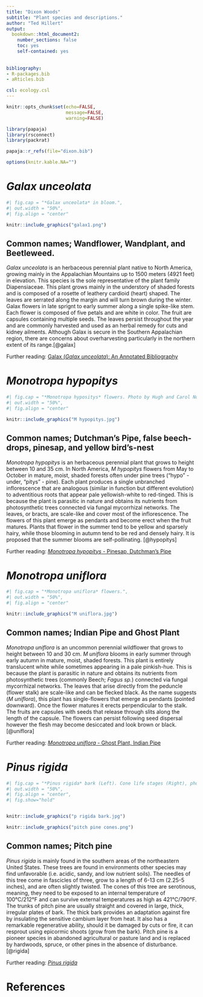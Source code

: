 ```yaml
---
title: "Dixon Woods"
subtitle: "Plant species and descriptions."
author: "Ted Hillert"
output:
  bookdown::html_document2:
    number_sections: false
    toc: yes
    self-contained: yes
    
    
bibliography:
- R-packages.bib
- aRticles.bib

csl: ecology.csl
---
```



```r

knitr::opts_chunk$set(echo=FALSE,
                      message=FALSE,
                      warning=FALSE)

library(papaja)
library(rsconnect)
library(packrat)

papaja::r_refs(file="dixon.bib")

options(knitr.kable.NA="")

```


# *Galax unceolata*

```r
#| fig.cap = "*Galax unceolata* in bloom.",
#| out.width = "50%",
#| fig.align = "center"

knitr::include_graphics("galax1.png")
```

## Common names; Wandflower, Wandplant, and Beetleweed.

*Galax unceolata* is an herbaceous perennial plant native to North America, growing mainly in the Appalachian Mountains up to 1500 meters (4921 feet) in elevation. This species is the sole representative of the plant family Diapensiaceae. This plant grows mainly in the understory of shaded forests and is composed of a rosette of leathery cardioid (heart) shaped. The leaves are serrated along the margin and will turn brown during the winter. Galax flowers in late sprignt to early summer along a single spike-like stem. Each flower is composed of five petals and are white in color. The fruit are capsules containing multiple seeds. The leaves persist throughout the year and are commonly harvested and used as an herbal remedy for cuts and kidney ailments. Although Galax is secure in the Southern Appalachian region, there are concerns about overharvesting particularly in the northern extent of its range.[@galax]

Further reading: [Galax (*Galax unceolata*): An Annotated Bibliography](https://www.srs.fs.usda.gov/pubs/gtr/gtr_srs087.pdf)


# *Monotropa hypopitys*

```r
#| fig.cap = "*Monotropa hypositys* flowers. Photo by Hugh and Carol Nourse.",
#| out.width = "50%",
#| fig.align = "center"

knitr::include_graphics("M hypopitys.jpg")
```

## Common names; Dutchman's Pipe, false beech-drops, pinesap, and yellow bird's-nest

*Monotropa hypopitys* is an herbaceous perennial plant that grows to height between 10 and 35 cm. In North America, *M hypopitys* flowers from May to October in mature, moist, shaded forests often under pine trees ("hypo" - under, "pitys" - pine). Each plant produces a single unbranched inflorescence that are analogous (similar in function but different evolution) to adventitious roots that appear pale yellowish-white to red-tinged. This is because the plant is parasitic in nature and obtains its nutrients from photosynthetic trees  connected via fungal mycorrhizal networks. The leaves, or bracts, are scale-like and cover most of the inflorescence. The flowers of this plant emerge as pendants and become erect when the fruit matures. Plants that flower in the summer tend to be yellow and sparsely hairy, while those blooming in autumn tend to be red and densely hairy. It is proposed that the summer blooms are self-pollinating. [@hypopitys] 

Further reading: [*Monotropa hypopitys* - Pinesap, Dutchman's Pipe](https://www.fs.fed.us/wildflowers/beauty/mycotrophic/monotropa_hypopitys.shtml)


# *Monotropa uniflora*

```r
#| fig.cap = "*Monotropa uniflora* flowers.",
#| out.width = "50%",
#| fig.align = "center"

knitr::include_graphics("M uniflora.jpg")
```

## Common names; Indian Pipe and Ghost Plant

*Monotropa uniflora* is an uncommon perennial wildflower that grows to height between 10 and 30 cm. *M uniflora* blooms in early summer through early autumn in mature, moist, shaded forests. This plant is entirely translucent white while sometimes appearing in a pale pinkish-hue. This is because the plant is parasitic in nature and obtains its nutrients from photosynthetic trees (commonly Beech; *Fagus sp.*) connected via fungal mycorrhizal networks. The leaves that arise directly from the peduncle (flower stalk) are scale-like and can be flecked black. As the name suggests (*M uniflora*), this plant has single-flowers that emerge as pendants (pointed downward). Once the flower matures it erects perpendicular to the stalk. The fruits are capsules with seeds that release through slits along the length of the capsule. The flowers can persist following seed dispersal however the flesh may become desiccated and look brown or black. [@uniflora]
 
Further reading: [*Monotropa uniflora* - Ghost Plant, Indian Pipe](https://www.fs.fed.us/wildflowers/beauty/mycotrophic/monotropa_uniflora.shtml)


# *Pinus rigida*

```r
#| fig.cap = "*Pinus rigida* bark (Left). Cone life stages (Right), photo courtesy of C. N. Elliot.",
#| out.width = "50%",
#| fig.align = "center",
#| fig.show="hold"


knitr::include_graphics("p rigida bark.jpg")

knitr::include_graphics("pitch pine cones.png")


```

## Common names; Pitch pine

*Pinus rigida* is mainly found in the southern areas of the northeastern United States. These trees are found in environments other species may find unfavorable (i.e. acidic, sandy, and low nutrient soils). The needles of this tree come in fascicles of three, grow to a length of 6-13 cm (2.25-5 inches), and are often slightly twisted. The cones of this tree are serotinous, meaning, they need to be exposed to an internal temperature of 100°C/212°F and can survive external temperatures as high as 421°C/790°F. The trunks of pitch pine are usually straight and covered in large, thick, irregular plates of bark. The thick bark provides an adaptation against fire by insulating the sensitive cambium layer from heat. It also has a remarkable regenerative ability, should it be damaged by cuts or fire, it can resprout using epicormic shoots (grow from the bark). Pitch pine is a pioneer species in abandoned agricultural or pasture land and is replaced by hardwoods, spruce, or other pines in the absence of disturbance. [@rigida]


Further reading: [*Pinus rigida*](https://www.fs.fed.us/database/feis/plants/tree/pinrig/all.html#Cone%20survival%20and%20seedling%20establishment:)


# References

